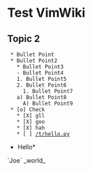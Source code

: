 = Test VimWiki =
== Topic 2 ==
  * Bullet Point
  * Bullet Point2
    * Bullet Point3
    - Bullet Point4
    1. Bullet Point5
    2. Bullet Point6
      1. Bullet Point7
    a) Bullet Point8
      A) Bullet Point9
  * [o] Check
    * [X] gll
    * [X] goo
    * [X] hah
    * [ ] [[/t/hello.py]]

*Hello*
`Joe`
_world_

{{{python
  def hello(arg)
    return []
}}}
